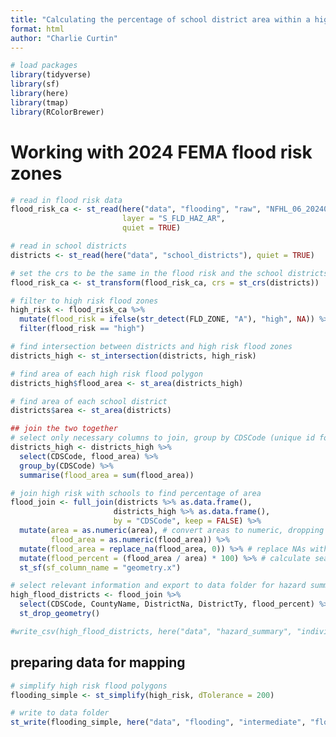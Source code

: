 ```yaml
---
title: "Calculating the percentage of school district area within a high risk flood zone"
format: html
author: "Charlie Curtin"
---
```


```r
# load packages
library(tidyverse)
library(sf)
library(here)
library(tmap)
library(RColorBrewer)
```

# Working with 2024 FEMA flood risk zones


```r
# read in flood risk data
flood_risk_ca <- st_read(here("data", "flooding", "raw", "NFHL_06_20240401.gdb"),
                         layer = "S_FLD_HAZ_AR",
                         quiet = TRUE)

# read in school districts
districts <- st_read(here("data", "school_districts"), quiet = TRUE)
```


```r
# set the crs to be the same in the flood risk and the school districts
flood_risk_ca <- st_transform(flood_risk_ca, crs = st_crs(districts))

# filter to high risk flood zones
high_risk <- flood_risk_ca %>% 
  mutate(flood_risk = ifelse(str_detect(FLD_ZONE, "A"), "high", NA)) %>% 
  filter(flood_risk == "high")

# find intersection between districts and high risk flood zones
districts_high <- st_intersection(districts, high_risk)

# find area of each high risk flood polygon
districts_high$flood_area <- st_area(districts_high)

# find area of each school district
districts$area <- st_area(districts)

## join the two together
# select only necessary columns to join, group by CDSCode (unique id for districts), and summarize all of the high risk flood areas for each CDSCode
districts_high <- districts_high %>% 
  select(CDSCode, flood_area) %>% 
  group_by(CDSCode) %>% 
  summarise(flood_area = sum(flood_area))

# join high risk with schools to find percentage of area
flood_join <- full_join(districts %>% as.data.frame(),
                       districts_high %>% as.data.frame(),
                       by = "CDSCode", keep = FALSE) %>%
  mutate(area = as.numeric(area), # convert areas to numeric, dropping the units
         flood_area = as.numeric(flood_area)) %>%
  mutate(flood_area = replace_na(flood_area, 0)) %>% # replace NAs with 0s
  mutate(flood_percent = (flood_area / area) * 100) %>% # calculate sea level rise inundation percentage
  st_sf(sf_column_name = "geometry.x")

# select relevant information and export to data folder for hazard summary calculation
high_flood_districts <- flood_join %>% 
  select(CDSCode, CountyName, DistrictNa, DistrictTy, flood_percent) %>% 
  st_drop_geometry()

#write_csv(high_flood_districts, here("data", "hazard_summary", "individual_tables", "districts_flood.csv"))
```

## preparing data for mapping

```r
# simplify high risk flood polygons
flooding_simple <- st_simplify(high_risk, dTolerance = 200)

# write to data folder
st_write(flooding_simple, here("data", "flooding", "intermediate", "flooding_simple.shp"))
```


